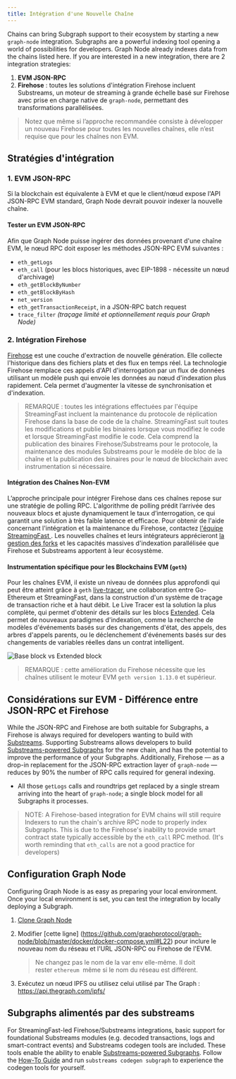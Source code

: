 ```yaml
---
title: Intégration d'une Nouvelle Chaîne
---
```


Chains can bring Subgraph support to their ecosystem by starting a new `graph-node` integration. Subgraphs are a powerful indexing tool opening a world of possibilities for developers. Graph Node already indexes data from the chains listed here. If you are interested in a new integration, there are 2 integration strategies:

1. **EVM JSON-RPC**
2. **Firehose** : toutes les solutions d'intégration Firehose incluent Substreams, un moteur de streaming à grande échelle basé sur Firehose avec prise en charge native de `graph-node`, permettant des transformations parallélisées.

> Notez que même si l’approche recommandée consiste à développer un nouveau Firehose pour toutes les nouvelles chaînes, elle n’est requise que pour les chaînes non EVM.

## Stratégies d'intégration

### 1. EVM JSON-RPC

Si la blockchain est équivalente à EVM et que le client/nœud expose l'API JSON-RPC EVM standard, Graph Node devrait pouvoir indexer la nouvelle chaîne.

#### Tester un EVM JSON-RPC

Afin que Graph Node puisse ingérer des données provenant d'une chaîne EVM, le nœud RPC doit exposer les méthodes JSON-RPC EVM suivantes :

- `eth_getLogs`
- `eth_call` (pour les blocs historiques, avec EIP-1898 - nécessite un nœud d'archivage)
- `eth_getBlockByNumber`
- `eth_getBlockByHash`
- `net_version`
- `eth_getTransactionReceipt`, in a JSON-RPC batch request
- `trace_filter` *(traçage limité et optionnellement requis pour Graph Node)*

### 2. Intégration Firehose

[Firehose](https://firehose.streamingfast.io/firehose-setup/overview) est une couche d'extraction de nouvelle génération. Elle collecte l'historique dans des fichiers plats et des flux en temps réel. La technologie Firehose remplace ces appels d'API d'interrogation par un flux de données utilisant un modèle push qui envoie les données au nœud d'indexation plus rapidement. Cela permet d'augmenter la vitesse de synchronisation et d'indexation.

> REMARQUE : toutes les intégrations effectuées par l'équipe StreamingFast incluent la maintenance du protocole de réplication Firehose dans la base de code de la chaîne. StreamingFast suit toutes les modifications et publie les binaires lorsque vous modifiez le code et lorsque StreamingFast modifie le code. Cela comprend la publication des binaires Firehose/Substreams pour le protocole, la maintenance des modules Substreams pour le modèle de bloc de la chaîne et la publication des binaires pour le nœud de blockchain avec instrumentation si nécessaire.

#### Intégration des Chaînes Non-EVM

L’approche principale pour intégrer Firehose dans ces chaînes repose sur une stratégie de polling RPC. L'algorithme de polling prédit l’arrivée des nouveaux blocs et ajuste dynamiquement le taux d’interrogation, ce qui garantit une solution à très faible latence et efficace. Pour obtenir de l'aide concernant l'intégration et la maintenance du Firehose, contactez [l'équipe StreamingFast ](https://www.streamingfast.io/firehose-integration-program). Les nouvelles chaînes et leurs intégrateurs apprécieront [la gestion des forks](https://substreams.streamingfast.io/documentation/consume/reliability-guarantees) et les capacités massives d'indexation parallélisée que Firehose et Substreams apportent à leur écosystème.

#### Instrumentation spécifique pour les Blockchains EVM (`geth`)

Pour les chaînes EVM, il existe un niveau de données plus approfondi qui peut être atteint grâce à `geth` [live-tracer](https://github.com/ethereum/go-ethereum/releases/tag/v1.14.0), une collaboration entre Go-Ethereum et StreamingFast, dans la construction d'un système de traçage de transaction riche et à haut débit. Le Live Tracer est la solution la plus complète, qui permet d'obtenir des détails sur les blocs [Extended](https://streamingfastio.medium.com/new-block-model-to-accelerate-chain-integration-9f65126e5425). Cela permet de nouveaux paradigmes d'indexation, comme la recherche de modèles d'événements basés sur des changements d'état, des appels, des arbres d'appels parents, ou le déclenchement d'événements basés sur des changements de variables réelles dans un contrat intelligent.

![Base block vs Extended block](/img/extended-vs-base-substreams-blocks.png)

> REMARQUE : cette amélioration du Firehose nécessite que les chaînes utilisent le moteur EVM `geth version 1.13.0` et supérieur.

## Considérations sur EVM - Différence entre JSON-RPC et Firehose

While the JSON-RPC and Firehose are both suitable for Subgraphs, a Firehose is always required for developers wanting to build with [Substreams](https://substreams.streamingfast.io). Supporting Substreams allows developers to build [Substreams-powered Subgraphs](/subgraphs/cookbook/substreams-powered-subgraphs/) for the new chain, and has the potential to improve the performance of your Subgraphs. Additionally, Firehose — as a drop-in replacement for the JSON-RPC extraction layer of `graph-node` — reduces by 90% the number of RPC calls required for general indexing.

- All those `getLogs` calls and roundtrips get replaced by a single stream arriving into the heart of `graph-node`; a single block model for all Subgraphs it processes.

> NOTE: A Firehose-based integration for EVM chains will still require Indexers to run the chain's archive RPC node to properly index Subgraphs. This is due to the Firehose's inability to provide smart contract state typically accessible by the `eth_call` RPC method. (It's worth reminding that `eth_calls` are not a good practice for developers)

## Configuration Graph Node

Configuring Graph Node is as easy as preparing your local environment. Once your local environment is set, you can test the integration by locally deploying a Subgraph.

1. [Clone Graph Node](https://github.com/graphprotocol/graph-node)

2. Modifier [cette ligne] (https://github.com/graphprotocol/graph-node/blob/master/docker/docker-compose.yml#L22) pour inclure le nouveau nom du réseau et l'URL JSON-RPC ou Firehose de l'EVM.

   > Ne changez pas le nom de la var env elle-même. Il doit rester `ethereum`  même si le nom du réseau est différent.

3. Exécutez un nœud IPFS ou utilisez celui utilisé par The Graph : https://api.thegraph.com/ipfs/

## Subgraphs alimentés par des substreams

For StreamingFast-led Firehose/Substreams integrations, basic support for foundational Substreams modules (e.g. decoded transactions, logs and smart-contract events) and Substreams codegen tools are included. These tools enable the ability to enable [Substreams-powered Subgraphs](/substreams/sps/introduction/). Follow the [How-To Guide](https://substreams.streamingfast.io/documentation/how-to-guides/intro-your-first-application) and run `substreams codegen subgraph` to experience the codegen tools for yourself.
